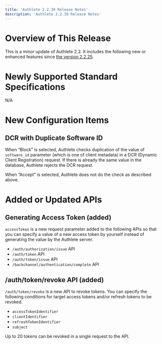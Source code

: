 ```yaml
---
title: 'Authlete 2.2.30 Release Notes'
description: 'Authlete 2.2.30 Release Notes'
---
```


# Overview of This Release

This is a minor update of Authlete 2.2. It includes the following new or enhanced features since [the version 2.2.25](../2.2.25).

# Newly Supported Standard Specifications

N/A

# New Configuration Items

## DCR with Duplicate Software ID

When “Block” is selected, Authlete checks duplication of the value of `software_id` parameter (which is one of client metadata) in a DCR (Dynamic Client Registration) request. If there is already the same value in the database, Authlete rejects the DCR request.

When “Accept” is selected, Authlete does not do the check as described above.

# Added or Updated APIs

## Generating Access Token (added)

`accessToken` is a new request parameter added to the following APIs so that you can specify a value of a new access token by yourself instead of generating the value by the Authlete server.

- `/auth/authorization/issue` API
- `/auth/token` API
- `/auth/token/issue` API
- `/backchannel/authentication/complete` API

## /auth/token/revoke API (added)

`/auth/token/revoke` is a new API to revoke tokens. You can specify the following conditions for target access tokens and/or refresh tokens to be revoked.

- `accessTokenIdentifier`
- `clientIdentifier`
- `refreshTokenIdentifier`
- `subject`

Up to 20 tokens can be revoked in a single request to the API.

